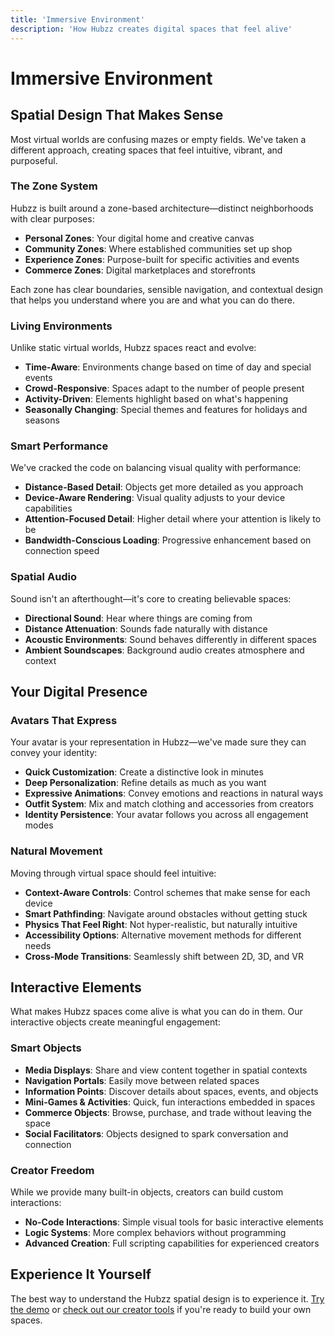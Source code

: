 ```yaml
---
title: 'Immersive Environment'
description: 'How Hubzz creates digital spaces that feel alive'
---
```


# Immersive Environment

## Spatial Design That Makes Sense

Most virtual worlds are confusing mazes or empty fields. We've taken a different approach, creating spaces that feel intuitive, vibrant, and purposeful.

### The Zone System

Hubzz is built around a zone-based architecture—distinct neighborhoods with clear purposes:

* **Personal Zones**: Your digital home and creative canvas
* **Community Zones**: Where established communities set up shop
* **Experience Zones**: Purpose-built for specific activities and events
* **Commerce Zones**: Digital marketplaces and storefronts

Each zone has clear boundaries, sensible navigation, and contextual design that helps you understand where you are and what you can do there.

### Living Environments

Unlike static virtual worlds, Hubzz spaces react and evolve:

* **Time-Aware**: Environments change based on time of day and special events
* **Crowd-Responsive**: Spaces adapt to the number of people present
* **Activity-Driven**: Elements highlight based on what's happening
* **Seasonally Changing**: Special themes and features for holidays and seasons

### Smart Performance

We've cracked the code on balancing visual quality with performance:

* **Distance-Based Detail**: Objects get more detailed as you approach
* **Device-Aware Rendering**: Visual quality adjusts to your device capabilities
* **Attention-Focused Detail**: Higher detail where your attention is likely to be
* **Bandwidth-Conscious Loading**: Progressive enhancement based on connection speed

### Spatial Audio

Sound isn't an afterthought—it's core to creating believable spaces:

* **Directional Sound**: Hear where things are coming from
* **Distance Attenuation**: Sounds fade naturally with distance
* **Acoustic Environments**: Sound behaves differently in different spaces
* **Ambient Soundscapes**: Background audio creates atmosphere and context

## Your Digital Presence

### Avatars That Express

Your avatar is your representation in Hubzz—we've made sure they can convey your identity:

* **Quick Customization**: Create a distinctive look in minutes
* **Deep Personalization**: Refine details as much as you want
* **Expressive Animations**: Convey emotions and reactions in natural ways
* **Outfit System**: Mix and match clothing and accessories from creators
* **Identity Persistence**: Your avatar follows you across all engagement modes

### Natural Movement

Moving through virtual space should feel intuitive:

* **Context-Aware Controls**: Control schemes that make sense for each device
* **Smart Pathfinding**: Navigate around obstacles without getting stuck
* **Physics That Feel Right**: Not hyper-realistic, but naturally intuitive
* **Accessibility Options**: Alternative movement methods for different needs
* **Cross-Mode Transitions**: Seamlessly shift between 2D, 3D, and VR

## Interactive Elements

What makes Hubzz spaces come alive is what you can do in them. Our interactive objects create meaningful engagement:

### Smart Objects

* **Media Displays**: Share and view content together in spatial contexts
* **Navigation Portals**: Easily move between related spaces
* **Information Points**: Discover details about spaces, events, and objects
* **Mini-Games & Activities**: Quick, fun interactions embedded in spaces
* **Commerce Objects**: Browse, purchase, and trade without leaving the space
* **Social Facilitators**: Objects designed to spark conversation and connection

### Creator Freedom

While we provide many built-in objects, creators can build custom interactions:

* **No-Code Interactions**: Simple visual tools for basic interactive elements
* **Logic Systems**: More complex behaviors without programming
* **Advanced Creation**: Full scripting capabilities for experienced creators

## Experience It Yourself

The best way to understand the Hubzz spatial design is to experience it. [Try the demo](https://demo.hubzz.com) or [check out our creator tools](/the-virtual-world/creator-tools) if you're ready to build your own spaces. 